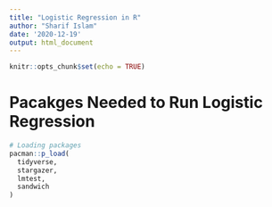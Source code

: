 ```yaml
---
title: "Logistic Regression in R"
author: "Sharif Islam"
date: '2020-12-19'
output: html_document
---
```


<style type="text/css">

h1.title {
  font-size: 38px;
  color: DarkRed;
  text-align: center;
}
h4.author { /* Header 4 - and the author and data headers use this too  */
    font-size: 18px;
  font-family: "Times New Roman", Times, serif;
  color: DarkBlack;
  text-align: center;
}
h4.date { /* Header 4 - and the author and data headers use this too  */
  font-size: 18px;
  font-family: "Times New Roman", Times, serif;
  color: DarkBlue;
  text-align: center;
}
</style>


```r
knitr::opts_chunk$set(echo = TRUE)
```

# Pacakges Needed to Run Logistic Regression

```r
# Loading packages
pacman::p_load(
  tidyverse,
  stargazer, 
  lmtest,
  sandwich
)
```

